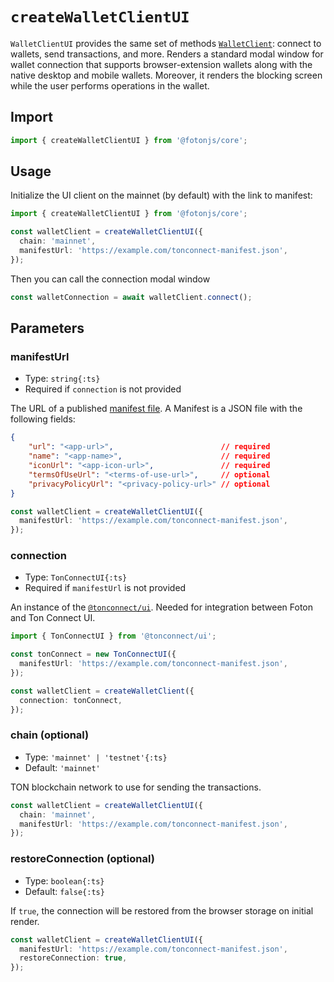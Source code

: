 # `createWalletClientUI`

`WalletClientUI` provides the same set of methods [`WalletClient`](./create-wallet-client.mdx): connect to wallets, send transactions, and more.
Renders a standard modal window for wallet connection that supports browser-extension wallets along with the native desktop and mobile wallets.
Moreover, it renders the blocking screen while the user performs operations in the wallet.

## Import

```ts
import { createWalletClientUI } from '@fotonjs/core';
```

## Usage

Initialize the UI client on the mainnet (by default) with the link to manifest:

```ts
import { createWalletClientUI } from '@fotonjs/core';

const walletClient = createWalletClientUI({
  chain: 'mainnet',
  manifestUrl: 'https://example.com/tonconnect-manifest.json',
});
```

Then you can call the connection modal window

```ts
const walletConnection = await walletClient.connect();
```

## Parameters

### manifestUrl
- Type: `string{:ts}`
- Required if `connection` is not provided

The URL of a published [manifest file](https://docs.ton.org/develop/dapps/ton-connect/manifest). A Manifest is a JSON file with the following fields:

```json
{
    "url": "<app-url>",                        // required
    "name": "<app-name>",                      // required
    "iconUrl": "<app-icon-url>",               // required
    "termsOfUseUrl": "<terms-of-use-url>",     // optional
    "privacyPolicyUrl": "<privacy-policy-url>" // optional
}
```

```ts {2}
const walletClient = createWalletClientUI({
  manifestUrl: 'https://example.com/tonconnect-manifest.json',
});
```

### connection
- Type: `TonConnectUI{:ts}`
- Required if `manifestUrl` is not provided

An instance of the [`@tonconnect/ui`](https://www.npmjs.com/package/@tonconnect/ui). Needed for integration between Foton and Ton Connect UI.

```ts
import { TonConnectUI } from '@tonconnect/ui';

const tonConnect = new TonConnectUI({
  manifestUrl: 'https://example.com/tonconnect-manifest.json',
});

const walletClient = createWalletClient({
  connection: tonConnect,
});
```

### chain (optional)
- Type: `'mainnet' | 'testnet'{:ts}`
- Default: `'mainnet'`

TON blockchain network to use for sending the transactions.

```ts {2}
const walletClient = createWalletClientUI({
  chain: 'mainnet',
  manifestUrl: 'https://example.com/tonconnect-manifest.json',
});
```

### restoreConnection (optional)
- Type: `boolean{:ts}`
- Default: `false{:ts}`

If `true`, the connection will be restored from the browser storage on initial render.

```ts {3}
const walletClient = createWalletClientUI({
  manifestUrl: 'https://example.com/tonconnect-manifest.json',
  restoreConnection: true,
});
```
